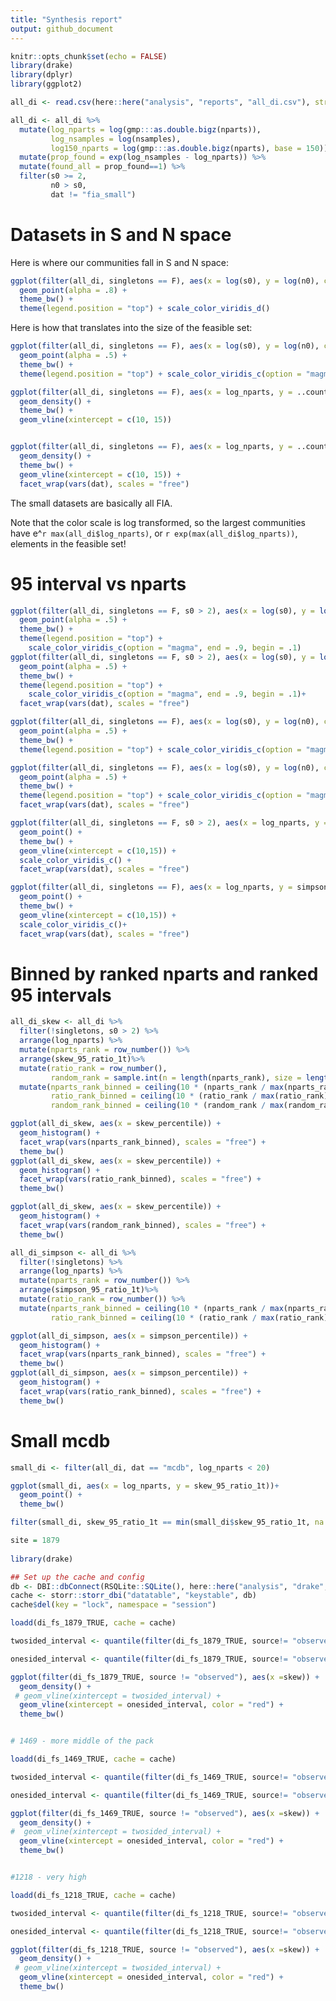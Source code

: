 ```yaml
---
title: "Synthesis report"
output: github_document
---
```


```r
knitr::opts_chunk$set(echo = FALSE)
library(drake)
library(dplyr)
library(ggplot2)

all_di <- read.csv(here::here("analysis", "reports", "all_di.csv"), stringsAsFactors = F)

all_di <- all_di %>%
  mutate(log_nparts = log(gmp:::as.double.bigz(nparts)),
         log_nsamples = log(nsamples),
         log150_nparts = log(gmp:::as.double.bigz(nparts), base = 150)) %>%
  mutate(prop_found = exp(log_nsamples - log_nparts)) %>%
  mutate(found_all = prop_found==1) %>%
  filter(s0 >= 2,
         n0 > s0,
         dat != "fia_small")
```

# Datasets in S and N space

Here is where our communities fall in S and N space:

```r
ggplot(filter(all_di, singletons == F), aes(x = log(s0), y = log(n0), color = dat)) +
  geom_point(alpha = .8) +
  theme_bw() +
  theme(legend.position = "top") + scale_color_viridis_d()

```

Here is how that translates into the size of the feasible set:

```r
ggplot(filter(all_di, singletons == F), aes(x = log(s0), y = log(n0), color = log150_nparts)) +
  geom_point(alpha = .5) +
  theme_bw() +
  theme(legend.position = "top") + scale_color_viridis_c(option = "magma", end = .9, begin = .1)

ggplot(filter(all_di, singletons == F), aes(x = log_nparts, y = ..count..)) +
  geom_density() +
  theme_bw() +
  geom_vline(xintercept = c(10, 15))


ggplot(filter(all_di, singletons == F), aes(x = log_nparts, y = ..count..)) +
  geom_density() +
  theme_bw() +
  geom_vline(xintercept = c(10, 15)) +
  facet_wrap(vars(dat), scales = "free")


```

The small datasets are basically all FIA. 

Note that the color scale is log transformed, so the largest communities have e^`r max(all_di$log_nparts)`, or `r exp(max(all_di$log_nparts))`, elements in the feasible set!


# 95 interval vs nparts

```r

ggplot(filter(all_di, singletons == F, s0 > 2), aes(x = log(s0), y = log(n0), color = skew_95_ratio_1t)) +
  geom_point(alpha = .5) +
  theme_bw() +
  theme(legend.position = "top") + 
    scale_color_viridis_c(option = "magma", end = .9, begin = .1)
ggplot(filter(all_di, singletons == F, s0 > 2), aes(x = log(s0), y = log(n0), color = skew_95_ratio_1t)) +
  geom_point(alpha = .5) +
  theme_bw() +
  theme(legend.position = "top") + 
    scale_color_viridis_c(option = "magma", end = .9, begin = .1)+
  facet_wrap(vars(dat), scales = "free")

ggplot(filter(all_di, singletons == F), aes(x = log(s0), y = log(n0), color = simpson_95_ratio_1t))+
  geom_point(alpha = .5) +
  theme_bw() +
  theme(legend.position = "top") + scale_color_viridis_c(option = "magma", end = .9, begin = .1)

ggplot(filter(all_di, singletons == F), aes(x = log(s0), y = log(n0), color = simpson_95_ratio_1t))+
  geom_point(alpha = .5) +
  theme_bw() +
  theme(legend.position = "top") + scale_color_viridis_c(option = "magma", end = .9, begin = .1)+
  facet_wrap(vars(dat), scales = "free")

ggplot(filter(all_di, singletons == F, s0 > 2), aes(x = log_nparts, y = skew_95_ratio_1t, color = log(n0/s0))) +
  geom_point() +
  theme_bw() +
  geom_vline(xintercept = c(10,15)) +
  scale_color_viridis_c() +
  facet_wrap(vars(dat), scales = "free")

ggplot(filter(all_di, singletons == F), aes(x = log_nparts, y = simpson_95_ratio_1t, color = log(n0/s0))) +
  geom_point() +
  theme_bw() +
  geom_vline(xintercept = c(10,15)) +
  scale_color_viridis_c()+
  facet_wrap(vars(dat), scales = "free")

```



# Binned by ranked nparts and ranked 95 intervals

```r

all_di_skew <- all_di %>%
  filter(!singletons, s0 > 2) %>%
  arrange(log_nparts) %>%
  mutate(nparts_rank = row_number()) %>%
  arrange(skew_95_ratio_1t)%>%
  mutate(ratio_rank = row_number(),
         random_rank = sample.int(n = length(nparts_rank), size = length(nparts_rank), replace = F)) %>%
  mutate(nparts_rank_binned = ceiling(10 * (nparts_rank / max(nparts_rank))),
         ratio_rank_binned = ceiling(10 * (ratio_rank / max(ratio_rank))),
         random_rank_binned = ceiling(10 * (random_rank / max(random_rank))))

ggplot(all_di_skew, aes(x = skew_percentile)) +
  geom_histogram() +
  facet_wrap(vars(nparts_rank_binned), scales = "free") +
  theme_bw()
ggplot(all_di_skew, aes(x = skew_percentile)) +
  geom_histogram() +
  facet_wrap(vars(ratio_rank_binned), scales = "free") +
  theme_bw()

ggplot(all_di_skew, aes(x = skew_percentile)) +
  geom_histogram() +
  facet_wrap(vars(random_rank_binned), scales = "free") +
  theme_bw()

```
```r

all_di_simpson <- all_di %>%
  filter(!singletons) %>%
  arrange(log_nparts) %>%
  mutate(nparts_rank = row_number()) %>%
  arrange(simpson_95_ratio_1t)%>%
  mutate(ratio_rank = row_number()) %>%
  mutate(nparts_rank_binned = ceiling(10 * (nparts_rank / max(nparts_rank))),
         ratio_rank_binned = ceiling(10 * (ratio_rank / max(ratio_rank))))

ggplot(all_di_simpson, aes(x = simpson_percentile)) +
  geom_histogram() +
  facet_wrap(vars(nparts_rank_binned), scales = "free") +
  theme_bw()
ggplot(all_di_simpson, aes(x = simpson_percentile)) +
  geom_histogram() +
  facet_wrap(vars(ratio_rank_binned), scales = "free") +
  theme_bw()

```

# Small mcdb

```r
small_di <- filter(all_di, dat == "mcdb", log_nparts < 20)

ggplot(small_di, aes(x = log_nparts, y = skew_95_ratio_1t))+
  geom_point() +
  theme_bw()

filter(small_di, skew_95_ratio_1t == min(small_di$skew_95_ratio_1t, na.rm = T))

```

```r

site = 1879
  
library(drake)

## Set up the cache and config
db <- DBI::dbConnect(RSQLite::SQLite(), here::here("analysis", "drake", "drake-cache-mcdb.sqlite"))
cache <- storr::storr_dbi("datatable", "keystable", db)
cache$del(key = "lock", namespace = "session")

loadd(di_fs_1879_TRUE, cache = cache)

twosided_interval <- quantile(filter(di_fs_1879_TRUE, source!= "observed")$skew, probs = c(0.025, 0.975))

onesided_interval <- quantile(filter(di_fs_1879_TRUE, source!= "observed")$skew, probs = c(.95))

ggplot(filter(di_fs_1879_TRUE, source != "observed"), aes(x =skew)) +
  geom_density() +
 # geom_vline(xintercept = twosided_interval) +
  geom_vline(xintercept = onesided_interval, color = "red") +
  theme_bw()


# 1469 - more middle of the pack

loadd(di_fs_1469_TRUE, cache = cache)

twosided_interval <- quantile(filter(di_fs_1469_TRUE, source!= "observed")$skew, probs = c(0.025, 0.975))

onesided_interval <- quantile(filter(di_fs_1469_TRUE, source!= "observed")$skew, probs = c(.95))

ggplot(filter(di_fs_1469_TRUE, source != "observed"), aes(x =skew)) +
  geom_density() +
#  geom_vline(xintercept = twosided_interval) +
  geom_vline(xintercept = onesided_interval, color = "red") +
  theme_bw()


#1218 - very high

loadd(di_fs_1218_TRUE, cache = cache)

twosided_interval <- quantile(filter(di_fs_1218_TRUE, source!= "observed")$skew, probs = c(0.025, 0.975), na.rm=T)

onesided_interval <- quantile(filter(di_fs_1218_TRUE, source!= "observed")$skew, probs = c(.95), na.rm=T)

ggplot(filter(di_fs_1218_TRUE, source != "observed"), aes(x =skew)) +
  geom_density() +
 # geom_vline(xintercept = twosided_interval) +
  geom_vline(xintercept = onesided_interval, color = "red") +
  theme_bw()

```
